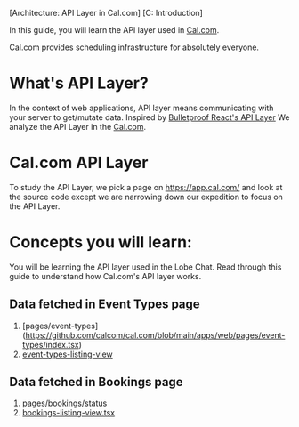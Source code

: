[Architecture: API Layer in Cal.com]
[C: Introduction]

In this guide, you will learn the API layer used in [Cal.com](https://github.com/calcom/cal.com). 

Cal.com provides scheduling infrastructure for absolutely everyone.

# What's API Layer?
In the context of web applications, API layer means communicating with your server to get/mutate data.
Inspired by [Bulletproof React's API Layer](https://github.com/alan2207/bulletproof-react/blob/master/docs/api-layer.md)
We analyze the API Layer in the [Cal.com](https://github.com/calcom/cal.com). 

# Cal.com API Layer
To study the API Layer, we pick a page on https://app.cal.com/ and look at the source code except we are
narrowing down our expedition to focus on the API Layer.

# Concepts you will learn:
You will be learning the API layer used in the Lobe Chat. 
Read through this guide to understand how Cal.com's API layer works.

## Data fetched in Event Types page
1. [pages/event-types]
(https://github.com/calcom/cal.com/blob/main/apps/web/pages/event-types/index.tsx)
2. [event-types-listing-view](https://github.com/calcom/cal.com/blob/main/apps/web/modules/event-types/views/event-types-listing-view.tsx)

## Data fetched in Bookings page
1. [pages/bookings/status](https://github.com/calcom/cal.com/blob/main/apps/web/pages/bookings/%5Bstatus%5D.tsx)
2. [bookings-listing-view.tsx](https://github.com/calcom/cal.com/blob/main/apps/web/modules/bookings/views/bookings-listing-view.tsx)